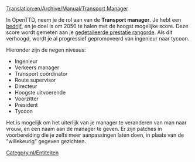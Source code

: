 [[Translation:en/Archive/Manual/Transport Manager]]


In OpenTTD, neem je de rol aan van de '''Transport manager'''. Je hebt een [[nl/Manual/Bedrijf|bedrijf]], en je doel is om 2050 te halen met de hoogst mogelijke score. Deze score wordt gemeten aan je [[en/Manual/Detailed Performance Rating|gedetaileerde prestatie rangorde]]. Als dit verhoogd, wordt je al progressief gepromoveerd van ingenieur naar tycoon.

Hieronder zijn de negen niveaus:
*Ingenieur
*Verkeers manager
*Transport coördinator
*Route supervisor
*Directeur
*Hoogste uitvoerende
*Voorzitter
*President
*Tycoon

Het is mogelijk om het uiterlijk van je manager te veranderen van man naar vrouw, en een naam aan de manager te geven. Er zijn patches in voorbereiding die je zelfs meer aanpassingen laten doen, in plaats van de "willekeurig" gegeven gezichten.

[[Category:nl/Entiteiten]]